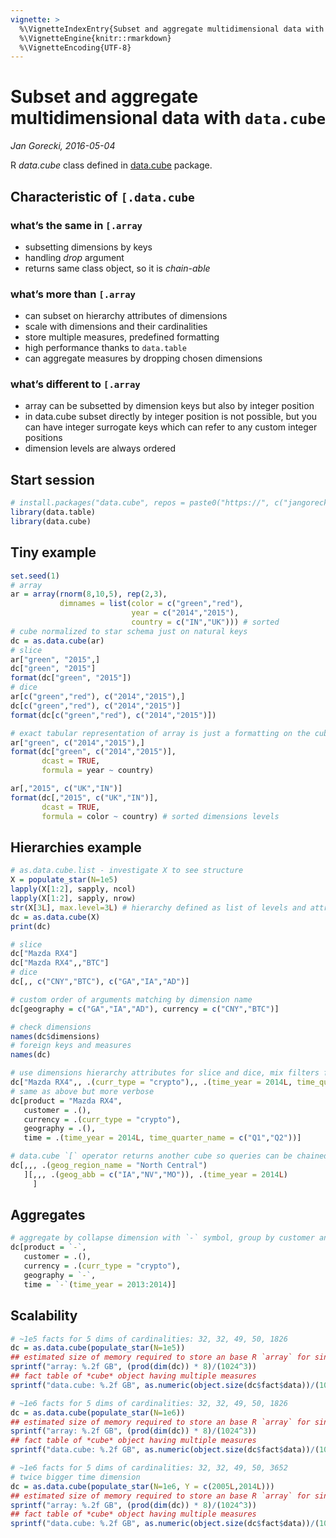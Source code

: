 ```yaml
---
vignette: >
  %\VignetteIndexEntry{Subset and aggregate multidimensional data with data.cube}
  %\VignetteEngine{knitr::rmarkdown}
  %\VignetteEncoding{UTF-8}
---
```


# Subset and aggregate multidimensional data with `data.cube`
*Jan Gorecki, 2016-05-04*

R *data.cube* class defined in [data.cube](https://gitlab.com/jangorecki/data.cube) package.  

## Characteristic of `[.data.cube`

### what's the same in `[.array`

- subsetting dimensions by keys
- handling *drop* argument
- returns same class object, so it is *chain-able*

### what's more than `[.array`

- can subset on hierarchy attributes of dimensions
- scale with dimensions and their cardinalities
- store multiple measures, predefined formatting
- high performance thanks to `data.table`
- can aggregate measures by dropping chosen dimensions

### what's different to `[.array`

- array can be subsetted by dimension keys but also by integer position
- in data.cube subset directly by integer position is not possible, but you can have integer surrogate keys which can refer to any custom integer positions
- dimension levels are always ordered

## Start session

```r
# install.packages("data.cube", repos = paste0("https://", c("jangorecki.gitlab.io/data.cube","Rdatatable.github.io/data.table","cran.rstudio.com")))
library(data.table)
library(data.cube)
```

## Tiny example

```r
set.seed(1)
# array
ar = array(rnorm(8,10,5), rep(2,3), 
           dimnames = list(color = c("green","red"), 
                           year = c("2014","2015"), 
                           country = c("IN","UK"))) # sorted
# cube normalized to star schema just on natural keys
dc = as.data.cube(ar)
# slice
ar["green", "2015",]
dc["green", "2015"]
format(dc["green", "2015"])
# dice
ar[c("green","red"), c("2014","2015"),]
dc[c("green","red"), c("2014","2015")]
format(dc[c("green","red"), c("2014","2015")])

# exact tabular representation of array is just a formatting on the cube
ar["green", c("2014","2015"),]
format(dc["green", c("2014","2015")], 
       dcast = TRUE, 
       formula = year ~ country)

ar[,"2015", c("UK","IN")]
format(dc[,"2015", c("UK","IN")], 
       dcast = TRUE, 
       formula = color ~ country) # sorted dimensions levels
```

## Hierarchies example

```r
# as.data.cube.list - investigate X to see structure
X = populate_star(N=1e5)
lapply(X[1:2], sapply, ncol)
lapply(X[1:2], sapply, nrow)
str(X[3L], max.level=3L) # hierarchy defined as list of levels and attributes on each level
dc = as.data.cube(X)
print(dc)

# slice
dc["Mazda RX4"]
dc["Mazda RX4",,"BTC"]
# dice
dc[,, c("CNY","BTC"), c("GA","IA","AD")]

# custom order of arguments matching by dimension name
dc[geography = c("GA","IA","AD"), currency = c("CNY","BTC")]

# check dimensions
names(dc$dimensions)
# foreign keys and measures
names(dc)

# use dimensions hierarchy attributes for slice and dice, mix filters from various levels in hierarchy
dc["Mazda RX4",, .(curr_type = "crypto"),, .(time_year = 2014L, time_quarter_name = c("Q1","Q2"))]
# same as above but more verbose
dc[product = "Mazda RX4",
   customer = .(),
   currency = .(curr_type = "crypto"),
   geography = .(),
   time = .(time_year = 2014L, time_quarter_name = c("Q1","Q2"))]

# data.cube `[` operator returns another cube so queries can be chained
dc[,,, .(geog_region_name = "North Central")
   ][,,, .(geog_abb = c("IA","NV","MO")), .(time_year = 2014L)
     ]
```

## Aggregates

```r
# aggregate by collapse dimension with `-` symbol, group by customer and currency
dc[product = `-`,
   customer = .(),
   currency = .(curr_type = "crypto"),
   geography = `-`,
   time = `-`(time_year = 2013:2014)]
```

## Scalability

```r
# ~1e5 facts for 5 dims of cardinalities: 32, 32, 49, 50, 1826
dc = as.data.cube(populate_star(N=1e5))
## estimated size of memory required to store an base R `array` for single numeric measure
sprintf("array: %.2f GB", (prod(dim(dc)) * 8)/(1024^3))
## fact table of *cube* object having multiple measures
sprintf("data.cube: %.2f GB", as.numeric(object.size(dc$fact$data))/(1024^3))

# ~1e6 facts for 5 dims of cardinalities: 32, 32, 49, 50, 1826
dc = as.data.cube(populate_star(N=1e6))
## estimated size of memory required to store an base R `array` for single numeric measure
sprintf("array: %.2f GB", (prod(dim(dc)) * 8)/(1024^3))
## fact table of *cube* object having multiple measures
sprintf("data.cube: %.2f GB", as.numeric(object.size(dc$fact$data))/(1024^3))

# ~1e6 facts for 5 dims of cardinalities: 32, 32, 49, 50, 3652
# twice bigger time dimension
dc = as.data.cube(populate_star(N=1e6, Y = c(2005L,2014L)))
## estimated size of memory required to store an base R `array` for single numeric measure
sprintf("array: %.2f GB", (prod(dim(dc)) * 8)/(1024^3))
## fact table of *cube* object having multiple measures
sprintf("data.cube: %.2f GB", as.numeric(object.size(dc$fact$data))/(1024^3))
```

